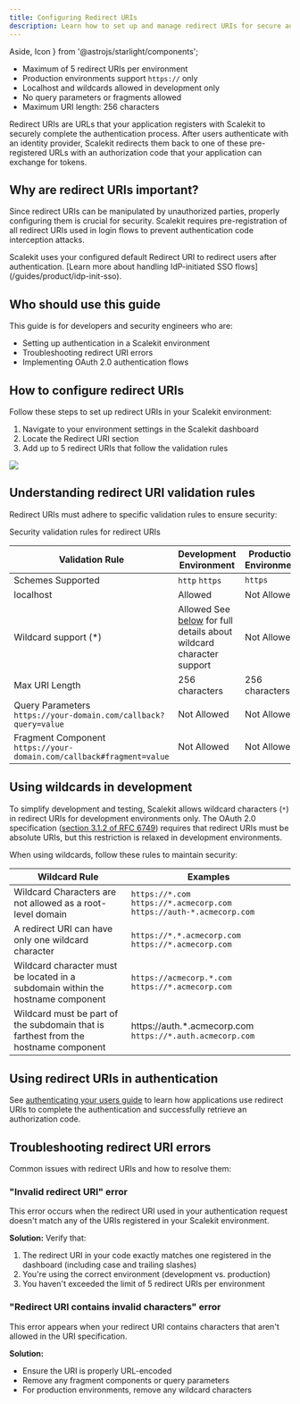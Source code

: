 ```yaml
---
title: Configuring Redirect URIs
description: Learn how to set up and manage redirect URIs for secure authentication in your application.
---
```


  Aside, Icon
 } from '@astrojs/starlight/components';

<Aside type="note">
  <ul>
    <li>Maximum of 5 redirect URIs per environment</li>
    <li>Production environments support <code>https://</code> only</li>
    <li>Localhost and wildcards allowed in development only</li>
    <li>No query parameters or fragments allowed</li>
    <li>Maximum URI length: 256 characters</li>
  </ul>
</Aside>

Redirect URIs are URLs that your application registers with Scalekit to securely complete the authentication process. After users authenticate with an identity provider, Scalekit redirects them back to one of these pre-registered URLs with an authorization code that your application can exchange for tokens.

## Why are redirect URIs important?

Since redirect URIs can be manipulated by unauthorized parties, properly configuring them is crucial for security. Scalekit requires pre-registration of all redirect URIs used in login flows to prevent authentication code interception attacks.

<Aside type="tip">
 Scalekit uses your configured default Redirect URI to redirect users after authentication. [Learn more about handling IdP-initiated SSO flows](/guides/product/idp-init-sso).
</Aside>

## Who should use this guide

This guide is for developers and security engineers who are:
- Setting up authentication in a Scalekit environment
- Troubleshooting redirect URI errors
- Implementing OAuth 2.0 authentication flows

## How to configure redirect URIs

Follow these steps to set up redirect URIs in your Scalekit environment:

1. Navigate to your environment settings in the Scalekit dashboard
2. Locate the Redirect URI section
3. Add up to 5 redirect URIs that follow the validation rules

![](@/assets/docs/guides/product/redirect-uris/0.png)

## Understanding redirect URI validation rules

Redirect URIs must adhere to specific validation rules to ensure security:

<CheckItem>Security validation rules for redirect URIs</CheckItem>

| Validation Rule | Development Environment | Production Environment |
| --- | --- | --- |
| Schemes Supported | <CheckItem>`http`</CheckItem> <CheckItem>`https`</CheckItem> | <CheckItem>`https`</CheckItem> |
| localhost | <CheckItem>Allowed</CheckItem> | <CheckItem iconName="warning">Not Allowed</CheckItem> |
| Wildcard support (*) | <CheckItem>Allowed</CheckItem> See [below](#using-wildcards-in-development) for full details about wildcard character support | <CheckItem iconName="warning">Not Allowed</CheckItem> |
| Max URI Length | 256 characters | 256 characters |
| Query Parameters <br /> `https://your-domain.com/callback?query=value` | <CheckItem iconName="warning">Not Allowed</CheckItem> | <CheckItem iconName="warning">Not Allowed</CheckItem> |
| Fragment Component <br /> `https://your-domain.com/callback#fragment=value` | <CheckItem iconName="warning">Not Allowed</CheckItem> | <CheckItem iconName="warning">Not Allowed</CheckItem> |

## Using wildcards in development

To simplify development and testing, Scalekit allows wildcard characters (`*`) in redirect URIs for development environments only. The OAuth 2.0 specification ([section 3.1.2 of RFC 6749](https://tools.ietf.org/html/rfc6749#section-3.1.2)) requires that redirect URIs must be absolute URIs, but this restriction is relaxed in development environments.

When using wildcards, follow these rules to maintain security:

| Wildcard Rule | Examples |
| --- | --- |
| Wildcard Characters are not allowed as a root-level domain | <CheckItem iconName="warning">`https://*.com`</CheckItem> <CheckItem>`https://*.acmecorp.com`</CheckItem> <CheckItem>`https://auth-*.acmecorp.com`</CheckItem> |
| A redirect URI can have only one wildcard character | <CheckItem iconName="warning">`https://*.*.acmecorp.com`</CheckItem> <CheckItem>`https://*.acmecorp.com`</CheckItem> |
| Wildcard character must be located in a subdomain within the hostname component | <CheckItem iconName="warning">`https://acmecorp.*.com`</CheckItem> <CheckItem>`https://*.acmecorp.com`</CheckItem> |
| Wildcard must be part of the subdomain that is farthest from the hostname component |<CheckItem iconName="warning">https://auth.*.acmecorp.com</CheckItem> <CheckItem>`https://*.auth.acmecorp.com`</CheckItem> |

## Using redirect URIs in authentication

See [authenticating your users guide](/manual/getting-started/authenticate-users) to learn how applications use redirect URIs to complete the authentication and successfully retrieve an authorization code.

## Troubleshooting redirect URI errors

Common issues with redirect URIs and how to resolve them:

### "Invalid redirect URI" error

This error occurs when the redirect URI used in your authentication request doesn't match any of the URIs registered in your Scalekit environment.

**Solution:** Verify that:
1. The redirect URI in your code exactly matches one registered in the dashboard (including case and trailing slashes)
2. You're using the correct environment (development vs. production)
3. You haven't exceeded the limit of 5 redirect URIs per environment

### "Redirect URI contains invalid characters" error

This error appears when your redirect URI contains characters that aren't allowed in the URI specification.

**Solution:**
- Ensure the URI is properly URL-encoded
- Remove any fragment components or query parameters
- For production environments, remove any wildcard characters
